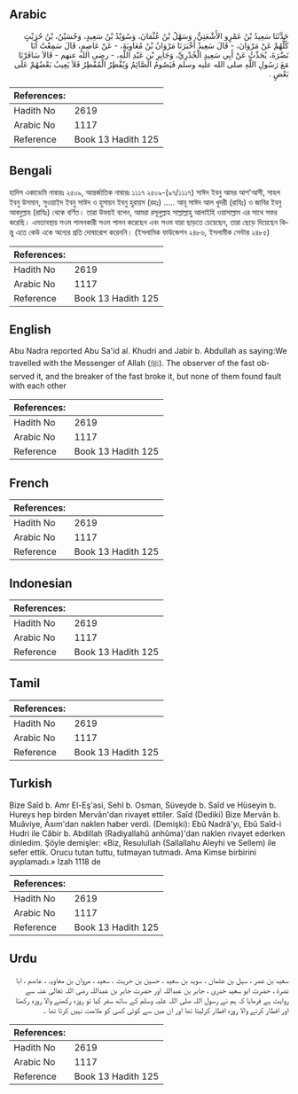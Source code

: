 ## Arabic

<div dir="rtl" lang="ar" style={{fontSize:'larger',backgroundColor:'#f8f9fa',padding:20}}>حَدَّثَنَا سَعِيدُ بْنُ عَمْرٍو الأَشْعَثِيُّ، وَسَهْلُ بْنُ عُثْمَانَ، وَسُوَيْدُ بْنُ سَعِيدٍ، وَحُسَيْنُ، بْنُ حُرَيْثٍ كُلُّهُمْ عَنْ مَرْوَانَ، - قَالَ سَعِيدٌ أَخْبَرَنَا مَرْوَانُ بْنُ مُعَاوِيَةَ، - عَنْ عَاصِمٍ، قَالَ سَمِعْتُ أَبَا نَضْرَةَ، يُحَدِّثُ عَنْ أَبِي سَعِيدٍ الْخُدْرِيِّ، وَجَابِرِ بْنِ عَبْدِ اللَّهِ، - رضى الله عنهم - قَالاَ سَافَرْنَا مَعَ رَسُولِ اللَّهِ صلى الله عليه وسلم فَيَصُومُ الصَّائِمُ وَيُفْطِرُ الْمُفْطِرُ فَلاَ يَعِيبُ بَعْضُهُمْ عَلَى بَعْضٍ ‏.‏</div><div style={{backgroundColor:'#f8f9fa',padding:20, marginBottom: 10}}><table>
        <thead>
          <tr>
            <th>References:</th>
            <th></th>
          </tr>
        </thead>
        <tbody><tr><td>Hadith No</td><td>2619</td></tr><tr><td>Arabic No</td><td>1117</td></tr><tr><td>Reference</td><td>Book 13 Hadith 125</td></tr></tbody></table></div>

## Bengali

<div dir="ltr" lang="bn" style={{fontSize:'larger',backgroundColor:'#f8f9fa',padding:20}}>হাদিস একাডেমি নাম্বারঃ ২৫০৯, আন্তর্জাতিক নাম্বারঃ ১১১৭ ২৫০৯-(৯৭/১১১৭) সাঈদ ইবনু আমর আশ'আসী, সাহল ইবনু উসমান, সুওয়াইদ ইবনু সাঈদ ও হুসায়ন ইবনু হুরায়স (রহঃ) ..... আবূ সাঈদ আল খুদরী (রাযিঃ) ও জাবির ইবনু আবদুল্লাহ (রাযিঃ) থেকে বর্ণিত। তারা উভয়ই বলেন, আমরা রসূলুল্লাহ সাল্লাল্লাহু আলাইহি ওয়াসাল্লাম এর সাথে সফর করেছি। এমতাবস্থায় সওম পালনকারী সওম পালন করেছেন এবং সওম যারা ছাড়তে চেয়েছেন, তারা ছেড়ে দিয়েছেন কিন্তু এতে কেউ একে অন্যের প্রতি দোষারোপ করেননি। (ইসলামিক ফাউন্ডেশন ২৪৮৬, ইসলামীক সেন্টার ২৪৮৫)</div><div style={{backgroundColor:'#f8f9fa',padding:20, marginBottom: 10}}><table>
        <thead>
          <tr>
            <th>References:</th>
            <th></th>
          </tr>
        </thead>
        <tbody><tr><td>Hadith No</td><td>2619</td></tr><tr><td>Arabic No</td><td>1117</td></tr><tr><td>Reference</td><td>Book 13 Hadith 125</td></tr></tbody></table></div>

## English

<div dir="ltr" lang="en" style={{fontSize:'larger',backgroundColor:'#f8f9fa',padding:20}}>Abu Nadra reported Abu Sa'id al. Khudri and Jabir b. Abdullah as saying:We travelled with the Messenger of Allah (ﷺ). The observer of the fast observed it, and the breaker of the fast broke it, but none of them found fault with each other</div><div style={{backgroundColor:'#f8f9fa',padding:20, marginBottom: 10}}><table>
        <thead>
          <tr>
            <th>References:</th>
            <th></th>
          </tr>
        </thead>
        <tbody><tr><td>Hadith No</td><td>2619</td></tr><tr><td>Arabic No</td><td>1117</td></tr><tr><td>Reference</td><td>Book 13 Hadith 125</td></tr></tbody></table></div>

## French

<div dir="ltr" lang="fr" style={{fontSize:'larger',backgroundColor:'#f8f9fa',padding:20}}></div><div style={{backgroundColor:'#f8f9fa',padding:20, marginBottom: 10}}><table>
        <thead>
          <tr>
            <th>References:</th>
            <th></th>
          </tr>
        </thead>
        <tbody><tr><td>Hadith No</td><td>2619</td></tr><tr><td>Arabic No</td><td>1117</td></tr><tr><td>Reference</td><td>Book 13 Hadith 125</td></tr></tbody></table></div>

## Indonesian

<div dir="ltr" lang="id" style={{fontSize:'larger',backgroundColor:'#f8f9fa',padding:20}}></div><div style={{backgroundColor:'#f8f9fa',padding:20, marginBottom: 10}}><table>
        <thead>
          <tr>
            <th>References:</th>
            <th></th>
          </tr>
        </thead>
        <tbody><tr><td>Hadith No</td><td>2619</td></tr><tr><td>Arabic No</td><td>1117</td></tr><tr><td>Reference</td><td>Book 13 Hadith 125</td></tr></tbody></table></div>

## Tamil

<div dir="ltr" lang="ta" style={{fontSize:'larger',backgroundColor:'#f8f9fa',padding:20}}></div><div style={{backgroundColor:'#f8f9fa',padding:20, marginBottom: 10}}><table>
        <thead>
          <tr>
            <th>References:</th>
            <th></th>
          </tr>
        </thead>
        <tbody><tr><td>Hadith No</td><td>2619</td></tr><tr><td>Arabic No</td><td>1117</td></tr><tr><td>Reference</td><td>Book 13 Hadith 125</td></tr></tbody></table></div>

## Turkish

<div dir="ltr" lang="tr" style={{fontSize:'larger',backgroundColor:'#f8f9fa',padding:20}}>Bize Saîd b. Amr El-Eş'asi, Sehl b. Osman, Süveyde b. Saîd ve Hüseyin b. Hureys hep birden Mervân'dan rivayet ettiler. Saîd (Dediki) Bize Mervân b. Muâviye, Âsım'dan naklen haber verdi. (Demişki): Ebû Nadrâ'yı, Ebû Saîd-i Hudri ile Câbir b. Abdillah (Radiyallahû anhûma)'dan naklen rivayet ederken dinledim. Şöyle demişler: «Biz, Resulullah (Sallallahu Aleyhi ve Sellem) ile sefer ettik. Orucu tutan tuttu, tutmayan tutmadı. Ama Kimse birbirini ayıplamadı.» İzah 1118 de</div><div style={{backgroundColor:'#f8f9fa',padding:20, marginBottom: 10}}><table>
        <thead>
          <tr>
            <th>References:</th>
            <th></th>
          </tr>
        </thead>
        <tbody><tr><td>Hadith No</td><td>2619</td></tr><tr><td>Arabic No</td><td>1117</td></tr><tr><td>Reference</td><td>Book 13 Hadith 125</td></tr></tbody></table></div>

## Urdu

<div dir="rtl" lang="ur" style={{fontSize:'larger',backgroundColor:'#f8f9fa',padding:20}}>سعید بن عمر ، سہل بن عثمان ، سوید بن سعید ، حسین بن حریث ، سعید ، مروان بن معاویہ ، عاصم ، ابا نضرۃ ، حضرت ابو سعید خدری ، جابر بن عبداللہ اور حضرت جابر بن عبداللہ رضی اللہ تعالیٰ عنہ سے روایت ہے فرمایا کہ ہم نے رسول اللہ صلی اللہ علیہ وسلم کے ساتھ سفر کیا تو روزہ رکھنے والا روزہ رکھتا اور افطار کرنے والا روزہ افطار کرلیتا تھا اور ان میں سے کوئی کسی کو ملامت نہیں کرتا تھا ۔</div><div style={{backgroundColor:'#f8f9fa',padding:20, marginBottom: 10}}><table>
        <thead>
          <tr>
            <th>References:</th>
            <th></th>
          </tr>
        </thead>
        <tbody><tr><td>Hadith No</td><td>2619</td></tr><tr><td>Arabic No</td><td>1117</td></tr><tr><td>Reference</td><td>Book 13 Hadith 125</td></tr></tbody></table></div>